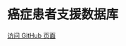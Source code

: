 

# 癌症患者支援数据库

[访问 GitHub 页面](https://github.com/xycjscs/KnowledgeBase-xiaoyibao)

<GuideSection id="nutrition" title="营养建议" data={NutritionDB} />

<GuideSection id="psychological" title="心理支持" data={PsychologicalDB} />

<GuideSection
  id="hyperuricemia"
  title="高尿酸血症指南"
  data={HyperuricemiaDB}
/>
